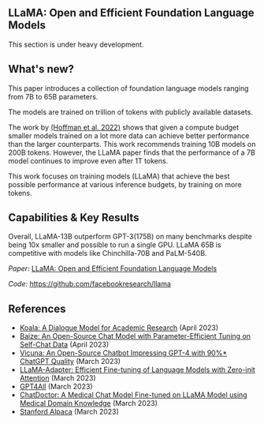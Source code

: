 ## LLaMA: Open and Efficient Foundation Language Models

<Callout emoji="⚠️">
  This section is under heavy development.
</Callout>


## What's new?

This paper introduces a collection of foundation language models ranging from 7B to 65B parameters. 

The models are trained on trillion of tokens with publicly available datasets.

The work by [(Hoffman et al. 2022)](https://arxiv.org/abs/2203.15556) shows that given a compute budget smaller models trained on a lot more data can achieve better performance than the larger counterparts. This work recommends training 10B models on 200B tokens. However, the LLaMA paper finds that the performance of a 7B model continues to improve even after 1T tokens. 

<Screenshot src={LLAMA1} alt="LLAMA1" />

This work focuses on training models (LLaMA) that achieve the best possible performance at various inference budgets, by training on more tokens. 

## Capabilities & Key Results

Overall, LLaMA-13B outperform GPT-3(175B) on many benchmarks despite being 10x smaller and possible to run a single GPU. LLaMA 65B is competitive with models like Chinchilla-70B and PaLM-540B.

_Paper:_ [LLaMA: Open and Efficient Foundation Language Models](https://arxiv.org/abs/2302.13971)

_Code:_ https://github.com/facebookresearch/llama

## References

-   [Koala: A Dialogue Model for Academic Research](https://bair.berkeley.edu/blog/2023/04/03/koala/) (April 2023)
-   [Baize: An Open-Source Chat Model with Parameter-Efficient Tuning on Self-Chat Data](https://arxiv.org/abs/2304.01196) (April 2023)
-   [Vicuna: An Open-Source Chatbot Impressing GPT-4 with 90%\* ChatGPT Quality](https://vicuna.lmsys.org/) (March 2023)
-   [LLaMA-Adapter: Efficient Fine-tuning of Language Models with Zero-init Attention](https://arxiv.org/abs/2303.16199) (March 2023)
-   [GPT4All](https://github.com/nomic-ai/gpt4all) (March 2023)
-   [ChatDoctor: A Medical Chat Model Fine-tuned on LLaMA Model using Medical Domain Knowledge](https://arxiv.org/abs/2303.14070) (March 2023)
-   [Stanford Alpaca](https://github.com/tatsu-lab/stanford_alpaca) (March 2023)
